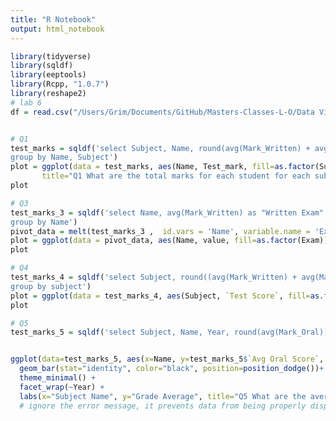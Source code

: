 ```yaml
---
title: "R Notebook"
output: html_notebook
---
```



```r
library(tidyverse)
library(sqldf)
library(eeptools)
library(Rcpp, "1.0.7")
library(reshape2)
# lab 6
df = read.csv("/Users/Grim/Documents/GitHub/Masters-Classes-L-O/Data Visualisation/data/studentresult.csv", sep= ',' , header=T )


# Q1
test_marks = sqldf('select Subject, Name, round(avg(Mark_Written) + avg(Mark_Oral), 1)/2 as Test_mark from df
group by Name, Subject')
plot = ggplot(data = test_marks, aes(Name, Test_mark, fill=as.factor(Subject))) + geom_col(position="dodge") + labs(x="Student Name", y="Grade Average", 
       title="Q1 What are the total marks for each student for each subject?", fill="Subjects")
plot

# Q3 
test_marks_3 = sqldf('select Name, avg(Mark_Written) as "Written Exam", avg(Mark_Oral) as "Oral Exam" from df
group by Name')
pivot_data = melt(test_marks_3 ,  id.vars = 'Name', variable.name = 'Exam')
plot = ggplot(data = pivot_data, aes(Name, value, fill=as.factor(Exam))) + geom_col(position = "dodge") + labs(x="Student Name", y="Avg Test Score", title="Q3 Did any students do better on their written compared with their oral?", fill="Subjects")
plot

# Q4
test_marks_4 = sqldf('select Subject, round((avg(Mark_Written) + avg(Mark_Oral))/2) as "Test Score" from df
group by subject')
plot = ggplot(data = test_marks_4, aes(Subject, `Test Score`, fill=as.factor(Subject))) + geom_col(position="dodge") + labs(x="Subject Name", y="Grade Average", title="Q4 What subject obtained the best results on average?", fill="Subjects")
plot

# Q5
test_marks_5 = sqldf('select Subject, Name, Year, round(avg(Mark_Oral)) as "Avg Oral Score" from df group by name, subject, year')


ggplot(data=test_marks_5, aes(x=Name, y=test_marks_5$`Avg Oral Score`, fill=Subject)) +
  geom_bar(stat="identity", color="black", position=position_dodge())+
  theme_minimal() +
  facet_wrap(~Year) + 
  labs(x="Subject Name", y="Grade Average", title="Q5 What are the average results in oral exams across all subjects and all years per student?", fill="Subjects")
  # ignore the error message, it prevents data from being properly displayed for avgs


```


